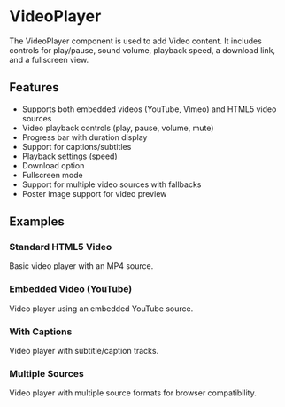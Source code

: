 
<Meta title="Components/DpVideoPlayer" />

# VideoPlayer

The VideoPlayer component is used to add Video content. It includes controls for play/pause, sound volume, playback speed, a download link, and a fullscreen view.

## Features

- Supports both embedded videos (YouTube, Vimeo) and HTML5 video sources
- Video playback controls (play, pause, volume, mute)
- Progress bar with duration display
- Support for captions/subtitles
- Playback settings (speed)
- Download option
- Fullscreen mode
- Support for multiple video sources with fallbacks
- Poster image support for video preview

## Examples

### Standard HTML5 Video

Basic video player with an MP4 source.

<Canvas of={DpVideoPlayerStories.Standard} />

### Embedded Video (YouTube)

Video player using an embedded YouTube source.

<Canvas of={DpVideoPlayerStories.YouTube} />

### With Captions

Video player with subtitle/caption tracks.

<Canvas of={DpVideoPlayerStories.WithCaptions} />

### Multiple Sources

Video player with multiple source formats for browser compatibility.

<Canvas of={DpVideoPlayerStories.MultipleSources} />

